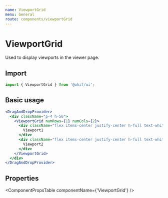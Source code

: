 ```yaml
---
name: ViewportGrid
menu: General
route: components/viewportGrid
---
```



# ViewportGrid

Used to display viewports in the viewer page.

## Import

```javascript
import { ViewportGrid } from '@ohif/ui';
```

## Basic usage

```jsx live
<DragAndDropProvider>
  <div className="p-4 h-56">
    <ViewportGrid numRows={1} numCols={2}>
      <div className="flex items-center justify-center h-full text-white">
        Viewport1
      </div>
      <div className="flex items-center justify-center h-full text-white">
        Viewport2
      </div>
    </ViewportGrid>
  </div>
</DragAndDropProvider>
```

## Properties

<ComponentPropsTable componentName={'ViewportGrid'} />
